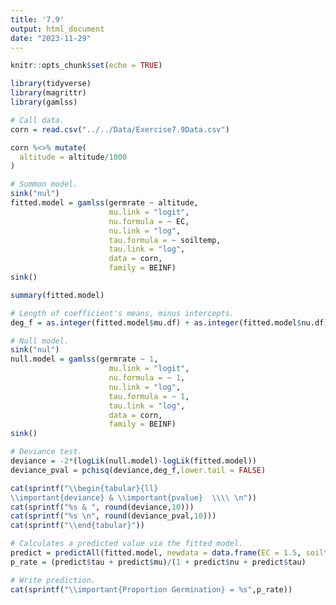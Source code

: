 ```yaml
---
title: '7.9'
output: html_document
date: "2023-11-29"
---
```



```r
knitr::opts_chunk$set(echo = TRUE)
```

```r
library(tidyverse)
library(magrittr)
library(gamlss)
```

```r
# Call data.
corn = read.csv("../../Data/Exercise7.9Data.csv")

corn %<>% mutate(
  altitude = altitude/1000
)
```

```r
# Summon model.
sink("nul")
fitted.model = gamlss(germrate ~ altitude,
                      mu.link = "logit", 
                      nu.formula = ~ EC, 
                      nu.link = "log",
                      tau.formula = ~ soiltemp, 
                      tau.link = "log",
                      data = corn,
                      family = BEINF)
sink()

summary(fitted.model)

# Length of coefficient's means, minus intercepts.
deg_f = as.integer(fitted.model$mu.df) + as.integer(fitted.model$nu.df) + as.integer(fitted.model$tau.df) - 3
```

```r
# Null model.
sink("nul")
null.model = gamlss(germrate ~ 1,
                      mu.link = "logit", 
                      nu.formula = ~ 1, 
                      nu.link = "log",
                      tau.formula = ~ 1, 
                      tau.link = "log",
                      data = corn,
                      family = BEINF)
sink()

# Deviance test.
deviance = -2*(logLik(null.model)-logLik(fitted.model))
deviance_pval = pchisq(deviance,deg_f,lower.tail = FALSE)

cat(sprintf("\\begin{tabular}{ll}
\\important{deviance} & \\important{pvalue}  \\\\ \n"))
cat(sprintf("%s & ", round(deviance,10)))
cat(sprintf("%s \n", round(deviance_pval,10)))
cat(sprintf("\\end{tabular}"))
```

```r
# Calculates a predicted value via the fitted model.
predict = predictAll(fitted.model, newdata = data.frame(EC = 1.5, soiltemp = 68, altitude = 0.95), type="response")
p_rate = (predict$tau + predict$mu)/(1 + predict$nu + predict$tau)

# Write prediction.  
cat(sprintf("\\important{Proportion Germination} = %s",p_rate))
```

